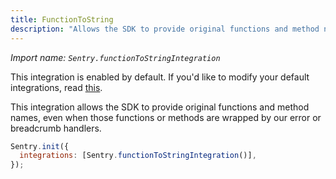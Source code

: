 ```yaml
---
title: FunctionToString
description: "Allows the SDK to provide original functions and method names, even when those functions or methods are wrapped by our error or breadcrumb handlers. (default)"
---
```


_Import name: `Sentry.functionToStringIntegration`_

This integration is enabled by default. If you'd like to modify your default integrations, read [this](./../#modifying-default-integrations).

This integration allows the SDK to provide original functions and method names, even when those functions or methods are wrapped by our error or breadcrumb handlers.

```JavaScript
Sentry.init({
  integrations: [Sentry.functionToStringIntegration()],
});
```

